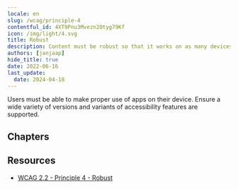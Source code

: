 ```yaml
---
locale: en
slug: /wcag/principle-4
contentful_id: 4XT9Pnu3Mvezn2Otyg79Kf
icon: /img/light/4.svg
title: Robust
description: Content must be robust so that it works on as many devices as possible.
authors: [janjaap]
hide_title: true
date: 2022-06-16
last_update:
  date: 2024-04-18
---
```


<Hero
  title="Robust"
  image="/img/light/4.svg"
  imageDark="/img/dark/4.svg"
  alt="WCAG 4 - Logo"
  prefix="Principle 4"
/>

Users must be able to make proper use of apps on their device. Ensure a wide variety of versions and variants of accessibility features are supported.

## Chapters

<LinkList title="Chapters" isHighlighted={true}>
  <LinkListItem
    url="/en/guidelines/wcag/guideline-4-1"
    title="Guideline 4.1 - Compatible"
    appearance="link"
    label="Compatible"
    description="Functionality must be compatible with as many devices as possible."
    image="/img/light/4.1.svg"
    alt="WCAG 4.1 - Logo"
  />
</LinkList>

## Resources

- [WCAG 2.2 - Principle 4 - Robust](https://www.w3.org/TR/WCAG22/#robust)
